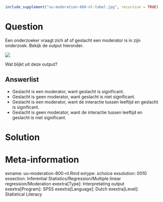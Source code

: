 ```r
include_supplement("uu-moderation-800-nl-tabel.jpg", recursive = TRUE)
```



Question
========
  
Een onderzoeker vraagt zich af of geslacht een moderator is in zijn onderzoek. Bekijk de output hieronder. 

![](uu-moderation-800-nl-tabel.jpg)

Wat blijkt uit deze output?
  
Answerlist
----------
* Geslacht is een moderator, want geslacht is significant.
* Geslacht is geen moderator, want geslacht is niet significant.
* Geslacht is een moderator, want de interactie tussen leeftijd en geslacht is significant. 
* Geslacht is geen moderator, want de interactie tussen leeftijd en geslacht is niet significant.


Solution
========
  


Meta-information
================
exname: uu-moderation-800-nl.Rmd
extype: schoice
exsolution: 0010
exsection: Inferential Statistics/Regression/Multiple linear regression/Moderation
exextra[Type]: Interpretating output
exextra[Program]: SPSS
exextra[Language]: Dutch
exextra[Level]: Statistical Literacy
